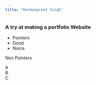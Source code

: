 ```yaml
---
title: "Harmanpreet Singh"
---
```



### A try at making a portfolio Website

  - Pointers
  - Good
  - Noice
  
Non Pointers  

A  
B  
C
  
